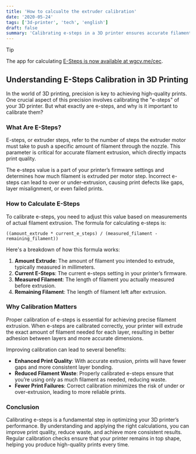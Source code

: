 ```yaml
---
title: 'How to calcualte the extruder calibration'
date: '2020-05-24'
tags: ['3d-printer', 'tech', 'english']
draft: false
summary: 'Calibrating e-steps in a 3D printer ensures accurate filament extrusion, which improves print quality and reduces waste. By adjusting e-steps using the formula provided, you can achieve better print precision and fewer print failures.'
---
```


> [!TIP]
> The app for calculating [E-Steps is now available at wgcv.me/cec](https://wgcv.me/cec).

## Understanding E-Steps Calibration in 3D Printing

In the world of 3D printing, precision is key to achieving high-quality prints. One crucial aspect of this precision involves calibrating the "e-steps" of your 3D printer. But what exactly are e-steps, and why is it important to calibrate them?

### What Are E-Steps?

E-steps, or extruder steps, refer to the number of steps the extruder motor must take to push a specific amount of filament through the nozzle. This parameter is critical for accurate filament extrusion, which directly impacts print quality.

The e-steps value is a part of your printer’s firmware settings and determines how much filament is extruded per motor step. Incorrect e-steps can lead to over or under-extrusion, causing print defects like gaps, layer misalignment, or even failed prints.

### How to Calculate E-Steps

To calibrate e-steps, you need to adjust this value based on measurements of actual filament extrusion. The formula for calculating e-steps is:

```
((amount_extrude * current_e_steps) / (measured_filament - remaining_filament))
```

Here's a breakdown of how this formula works:

1. **Amount Extrude**: The amount of filament you intended to extrude, typically measured in millimeters.
2. **Current E-Steps**: The current e-steps setting in your printer’s firmware.
3. **Measured Filament**: The length of filament you actually measured before extrusion.
4. **Remaining Filament**: The length of filament left after extrusion.

### Why Calibration Matters

Proper calibration of e-steps is essential for achieving precise filament extrusion. When e-steps are calibrated correctly, your printer will extrude the exact amount of filament needed for each layer, resulting in better adhesion between layers and more accurate dimensions.

Improving calibration can lead to several benefits:

- **Enhanced Print Quality**: With accurate extrusion, prints will have fewer gaps and more consistent layer bonding.
- **Reduced Filament Waste**: Properly calibrated e-steps ensure that you’re using only as much filament as needed, reducing waste.
- **Fewer Print Failures**: Correct calibration minimizes the risk of under or over-extrusion, leading to more reliable prints.

### Conclusion

Calibrating e-steps is a fundamental step in optimizing your 3D printer’s performance. By understanding and applying the right calculations, you can improve print quality, reduce waste, and achieve more consistent results. Regular calibration checks ensure that your printer remains in top shape, helping you produce high-quality prints every time.
